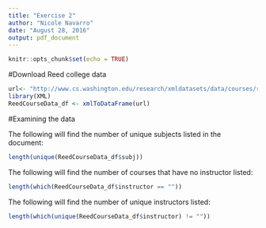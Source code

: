 ---
title: "Exercise 2"
author: "Nicole Navarro"
date: "August 28, 2016"
output: pdf_document
---

```{r setup, include=FALSE}
knitr::opts_chunk$set(echo = TRUE)
```

#Download Reed college data

```{R, eval=FALSE}
url<- "http://www.cs.washington.edu/research/xmldatasets/data/courses/reed.xml"
library(XML)
ReedCourseData_df <- xmlToDataFrame(url)
```

#Examining the data

The following will find the number of unique subjects listed in the document:
```{R, eval=FALSE}
length(unique(ReedCourseData_df$subj))
```

The following will find the number of courses that have no instructor listed:
```{R, eval=FALSE}
length(which(ReedCourseData_df$instructor == ""))
```

The following will find the number of unique instructors listed:
```{R, eval=FALSE}
length(which(unique(ReedCourseData_df$instructor) != ""))
```
